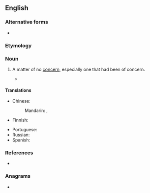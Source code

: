 {{also|nonissue}}
==English==

===Alternative forms===
* {{alt|en|nonissue}}

===Etymology===
{{prefix|en|non|issue}}

===Noun===
{{en-noun}}

# A matter of no [[concern]], especially one that had been of concern.
#: {{syn|en|unthing}}
#: {{ux|en|His position on that matter is a '''non-issue''', now that the courts have decided.}}
#* {{quote-journal|en|date=2019 December 18|author=Richard Clinnick|title=Railway's 2020 vision|journal=Rail|page=3|text=And although it became a '''non-issue''' during the election, HS2 seems likely to continue under a government of either colour - despite the Conservatives pointedly not having committed to it beforehand.}}

====Translations====
{{trans-top|matter of no concern}}
* Chinese:
*: Mandarin: {{t|cmn|非議題}}, {{t|cmn|非议题|tr=fēiyìtí}}
* Finnish: {{t|fi|[[ei]] [[merkitse]] [[mitään]]}} {{qualifier|is of no concern}}
{{trans-mid}}
* Portuguese: {{t-needed|pt}}
* Russian: {{t-needed|ru}}
* Spanish: {{t-needed|es}}
{{trans-bottom}}

===References===
* {{R:Lexico}}

===Anagrams===
* {{anagrams|en|a=einnossu|noniuses}}